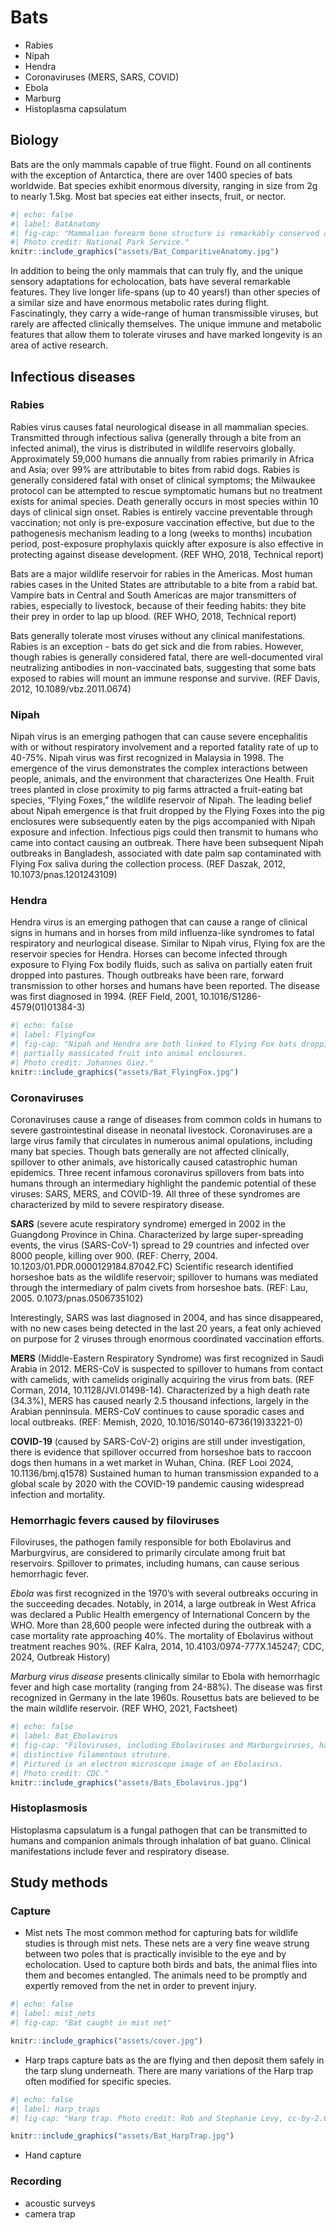 # Bats

::: {.callout-note title="Infections"}
-   Rabies
-   Nipah
-   Hendra
-   Coronaviruses (MERS, SARS, COVID)
-   Ebola
-   Marburg
-   Histoplasma capsulatum
:::

## Biology

Bats are the only mammals capable of true flight. Found on all continents with the exception of Antarctica, there are over 1400 species of bats worldwide. Bat species exhibit enormous diversity, ranging in size from 2g to nearly 1.5kg. Most bat species eat either insects, fruit, or nector.

```r
#| echo: false
#| label: BatAnatomy
#| fig-cap: "Mammalian forearm bone structure is remarkably conserved across species. 
#| Photo credit: National Park Service."
knitr::include_graphics("assets/Bat_ComparitiveAnatomy.jpg")
```

::: {.callout-note title="Fun fact"}
In addition to being the only mammals that can truly fly, and the unique sensory adaptations for echolocation, bats have several remarkable features. They live longer life-spans (up to 40 years!) than other species of a similar size and have enormous metabolic rates during flight. Fascinatingly, they carry a wide-range of human transmissible viruses, but rarely are affected clinically themselves. The unique immune and metabolic features that allow them to tolerate viruses and have marked longevity is an area of active research.
:::

## Infectious diseases

### Rabies

Rabies virus causes fatal neurological disease in all mammalian species. Transmitted through infectious saliva (generally through a bite from an infected animal), the virus is distributed in wildlife reservoirs globally. Approximately 59,000 humans die annually from rabies primarily in Africa and Asia; over 99% are attributable to bites from rabid dogs. Rabies is generally considered fatal with onset of clinical symptoms; the Milwaukee protocol can be attempted to rescue symptomatic humans but no treatment exists for animal species. Death generally occurs in most species within 10 days of clinical sign onset. Rabies is entirely vaccine preventable through vaccination; not only is pre-exposure vaccination effective, but due to the pathogenesis mechanism leading to a long (weeks to months) incubation period, post-exposure prophylaxis quickly after exposure is also effective in protecting against disease development. (REF WHO, 2018, Technical report)

Bats are a major wildlife reservoir for rabies in the Americas. Most human rabies cases in the United States are attributable to a bite from a rabid bat. Vampire bats in Central and South Americas are major transmitters of rabies, especially to livestock, because of their feeding habits: they bite their prey in order to lap up blood. (REF WHO, 2018, Technical report)

::: {.callout-note title="Fun fact"}
Bats generally tolerate most viruses without any clinical manifestations. Rabies is an exception - bats do get sick and die from rabies. However, though rabies is generally considered fatal, there are well-documented viral neutralizing antibodies in non-vaccinated bats, suggesting that some bats exposed to rabies will mount an immune response and survive. (REF Davis, 2012, 10.1089/vbz.2011.0674)
:::

### Nipah

Nipah virus is an emerging pathogen that can cause severe encephalitis with or without respiratory involvement and a reported fatality rate of up to 40-75%. Nipah virus was first recognized in Malaysia in 1998. The emergence of the virus demonstrates the complex interactions between people, animals, and the environment that characterizes One Health. Fruit trees planted in close proximity to pig farms attracted a fruit-eating bat species, "Flying Foxes," the wildlife reservoir of Nipah. The leading belief about Nipah emergence is that fruit dropped by the Flying Foxes into the pig enclosures were subsequently eaten by the pigs accompanied with Nipah exposure and infection. Infectious pigs could then transmit to humans who came into contact causing an outbreak. There have been subsequent Nipah outbreaks in Bangladesh, associated with date palm sap contaminated with Flying Fox saliva during the collection process. (REF Daszak, 2012, 10.1073/pnas.1201243109)

### Hendra

Hendra virus is an emerging pathogen that can cause a range of clinical signs in humans and in horses from mild influenza-like syndromes to fatal respiratory and neurlogical disease. Similar to Nipah virus, Flying fox are the reservoir species for Hendra. Horses can become infected through exposure to Flying Fox bodily fluids, such as saliva on partially eaten fruit dropped into pastures. Though outbreaks have been rare, forward transmission to other horses and humans have been reported. The disease was first diagnosed in 1994. (REF Field, 2001, 10.1016/S1286-4579(01)01384-3)

```r
#| echo: false
#| label: FlyingFox
#| fig-cap: "Nipah and Hendra are both linked to Flying Fox bats dropping 
#| partially massicated fruit into animal enclosures. 
#| Photo credit: Johannes Giez."
knitr::include_graphics("assets/Bat_FlyingFox.jpg")
```

### Coronaviruses

Coronaviruses cause a range of diseases from common colds in humans to severe gastrointestinal disease in neonatal livestock. Coronaviruses are a large virus family that circulates in numerous animal opulations, including many bat species. Though bats generally are not affected clinically, spillover to other animals, ave historically caused catastrophic human epidemics. Three recent infamous coronavirus spillovers from bats into humans through an intermediary highlight the pandemic potential of these viruses: SARS, MERS, and COVID-19. All three of these syndromes are characterized by mild to severe respiratory disease.

**SARS** (severe acute respiratory syndrome) emerged in 2002 in the Guangdong Province in China. Characterized by large super-spreading events, the virus (SARS-CoV-1) spread to 29 countries and infected over 8000 people, killing over 900. (REF: Cherry, 2004. 10.1203/01.PDR.0000129184.87042.FC) Scientific research identified horseshoe bats as the wildlife reservoir; spillover to humans was mediated through the intermediary of palm civets from horseshoe bats. (REF: Lau, 2005. 0.1073/pnas.0506735102)

::: {.callout-note title="Fun fact"}
Interestingly, SARS was last diagnosed in 2004, and has since disappeared, with no new cases being detected in the last 20 years, a feat only achieved on purpose for 2 viruses through enormous coordinated vaccination efforts.
:::

**MERS** (Middle-Eastern Respiratory Syndrome) was first recognized in Saudi Arabia in 2012. MERS-CoV is suspected to spillover to humans from contact with camelids, with camelids originally acquiring the virus from bats. (REF Corman, 2014, 10.1128/JVI.01498-14). Characterized by a high death rate (34.3%), MERS has caused nearly 2.5 thousand infections, largely in the Arabian penninsula. MERS-CoV continues to cause sporadic cases and local outbreaks. (REF: Memish, 2020, 10.1016/S0140-6736(19)33221-0)

**COVID-19** (caused by SARS-CoV-2) origins are still under investigation, there is evidence that spillover occurred from horseshoe bats to raccoon dogs then humans in a wet market in Wuhan, China. (REF Looi 2024, 10.1136/bmj.q1578) Sustained human to human transmission expanded to a global scale by 2020 with the COVID-19 pandemic causing widespread infection and mortality.

### Hemorrhagic fevers caused by filoviruses

Filoviruses, the pathogen family responsible for both Ebolavirus and Marburgvirus, are considered to primarily circulate among fruit bat reservoirs. Spillover to primates, including humans, can cause serious hemorrhagic fever.

*Ebola* was first recognized in the 1970's with several outbreaks occuring in the succeeding decades. Notably, in 2014, a large outbreak in West Africa was declared a Public Health emergency of International Concern by the WHO. More than 28,600 people were infected during the outbreak with a case mortality rate approaching 40%. The mortality of Ebolavirus without treatment reaches 90%. (REF Kalra, 2014, 10.4103/0974-777X.145247; CDC, 2024, Outbreak History)

*Marburg virus disease* presents clinically similar to Ebola with hemorrhagic fever and high case mortality (ranging from 24-88%). The disease was first recognized in Germany in the late 1960s. Rousettus bats are believed to be the main wildlife reservoir. (REF WHO, 2021, Factsheet)

```r
#| echo: false
#| label: Bat_Ebolavirus
#| fig-cap: "Filoviruses, including Ebolaviruses and Marburgviruses, have a 
#| distinctive filamentous struture. 
#| Pictured is an electron microscope image of an Ebolavirus. 
#| Photo credit: CDC."
knitr::include_graphics("assets/Bats_Ebolavirus.jpg")
```

### Histoplasmosis

Histoplasma capsulatum is a fungal pathogen that can be transmitted to humans and companion animals through inhalation of bat guano. Clinical manifestations include fever and respiratory disease.

## Study methods

### Capture

-   Mist nets
    The most common method for capturing bats for wildlife studies is through mist nets. These nets are a very fine weave strung between two poles that is practically invisible to the eye and by echolocation. Used to capture both birds and bats, the animal flies into them and becomes entangled. The animals need to be promptly and expertly removed from the net in order to prevent injury.

```r
#| echo: false
#| label: mist_nets
#| fig-cap: "Bat caught in mist net"

knitr::include_graphics("assets/cover.jpg")
```

-   Harp traps capture bats as the are flying and then deposit them safely in the tarp slung underneath. There are many variations of the Harp trap often modified for specific species.

```r
#| echo: false
#| label: Harp_traps
#| fig-cap: "Harp trap. Photo credit: Rob and Stephanie Levy, cc-by-2.0."

knitr::include_graphics("assets/Bat_HarpTrap.jpg")
```

-   Hand capture

### Recording

-   acoustic surveys
-   camera trap
